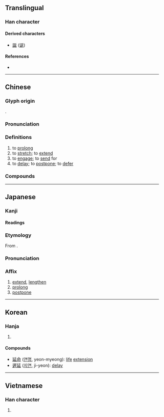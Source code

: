{{character info/new}}
==Translingual==

===Han character===
{{Han char|rn=54|rad=廴|as=04|sn=6|snj=8|four=12401|canj=NKHYM,NKHYV|ids=⿺廴⿳丿⺊𠃊(GK),⿺廴⿱丿止(HTJ),⿺廴⿳一⺊𠃊(V),⿺廴⿱⿰丅一𠃊(V)}}

====Derived characters====
* [[誕]] ([[诞]])

====References====
* {{Han ref|kx=0352.300|dkj=09569|dj=0666.180|hdz=10404.010|uh=5EF6|ud=24310|bh=A9B5|bd=43445}}

----

==Chinese==
{{zh-forms}}

===Glyph origin===
{{Han etym}}
{{Han compound|丿|㢟|c1=p|c2=s|ls=psc}}.

===Pronunciation===
{{zh-pron
|m=yán
|c=jin4
|h=pfs=yèn
|md=iòng
|mn=qz,tw,xm,zz:chhiân/qz,tw,xm,zz:iân
|mn_note=chhiân - vernacular; iân - literary
|mn-t=iang6/iêng6
|mn-t_tone=iang6 - Shantou; iêng6 - Chaozhou
|w=3hhi
|mc=y
|oc=y
|cat=v
}}

===Definitions===
{{zh-hanzi}}

# to [[prolong]]
# to [[stretch]]; to [[extend]]
# to [[engage]]; to [[send]] for
# to [[delay]]; to [[postpone]]; to [[defer]]

===Compounds===
{{zh-der|延平郡王|俄延|延展性|延首|延釐|延敵|延陵|延款|居延海|延頸待刃|延擱|延袤|延聘|展延|延接|慢俄延|延壽|延請|延蔓|延齡客|延髓|延頸舉踵|延頸企踵|延頸|延陵掛劍|延閣|延長記號|延長線|延遲|延退|延賓|延譽|延誤|延腦|延續|延緩|延線|延納|延眺|延滯|延期|延挨|延性|延後|延年益壽|延年|延師|延屬|延宕|延壽添嗣|延地裡|延命菊|延佇|延伸|延企|半霎俄延|周延|延醫|宛延|延邊|太延|延長賽|不周延|延攬|外延|卻病延年|延燒|延會|夷延|延長|松鶴延年|曼延|祝壽延年|益壽延年|挨延|推延|稽延|拖延|薛延陀|結交延譽|耽延|綿延不絕|苟延殘喘|遲延|罵毛延壽|連延|美意延年|蔓延|順延|綿延|遷延|綿延起伏|苟延殘息|延字心|宅延|延平|延津}}

----

==Japanese==

===Kanji===
{{ja-kanji|grade=6|rs=廴04}}

====Readings====
{{ja-readings
|goon=えん
|kanon=えん
|kun=の-びる, の-ばす, の-べる
|nanori=のぶ
}}

===Etymology===
{{ja-kanjitab|えん|yomi=on}}
From {{der|ja|ltc|sort=えん|-}} {{ltc-l|延|id=1+3}}.

===Pronunciation===
{{ja-pron|えん|y=on}}

===Affix===
{{ja-pos|affix|えん}}

# [[extend]], [[lengthen]]
# [[prolong]]
# [[postpone]]

----

==Korean==

===Hanja===
{{ko-hanja/new|늘이다|늘일|연}}

# {{defn|lang=ko|sort=廴04}}

====Compounds====
* [[延命]] ([[연명]], yeon-myeong): [[life]] [[extension]]
* [[遲延]] ([[지연]], ji-yeon): [[delay]]

----

==Vietnamese==

===Han character===
{{vi-hantu|[[diên]]|rs=廴04}}

# {{defn|lang=vi|sort=廴04}}